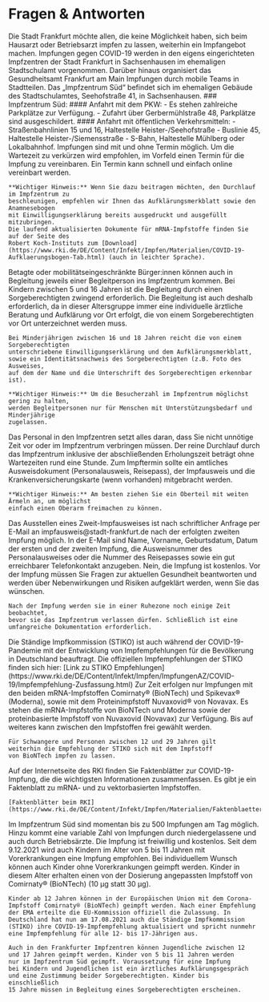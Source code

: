 <script>
  FaqQuestion from "$lib/components/faq/FaqQuestion.svelte";
</script>

# Fragen & Antworten

<FaqSection title="Fragen zum Impfzentrum und Impfprocedere">
  <FaqQuestion question="Wo kann ich mich in Frankfurt gegen COVID-19 impfen lassen?">
    Die Stadt Frankfurt möchte allen, die keine Möglichkeit haben, sich beim
    Hausarzt oder Betriebsarzt impfen zu lassen, weiterhin ein Impfangebot
    machen. Impfungen gegen COVID-19 werden in den eigens eingerichteten 
    Impfzentren der Stadt Frankfurt in Sachsenhausen im ehemaligen Stadtschulamt vorgenommen. 
    Darüber hinaus organisiert das Gesundheitsamt Frankfurt am Main Impfungen durch mobile
    Teams in Stadtteilen.
  </FaqQuestion>
  <FaqQuestion question="Wo befindet sich das Impfzentrum der Stadt Frankfurt?">
    Das „Impfzentrum Süd“ befindet sich im ehemaligen Gebäude des 
    Stadtschulamtes, Seehofstraße 41, in Sachsenhausen.
  </FaqQuestion>
  <FaqQuestion question="Wie erreiche ich die Impfzentren und wie kann ich mich vor Ort zurechtfinden?">
    ### Impfzentrum Süd:
    #### Anfahrt mit dem PKW:
    - Es stehen zahlreiche Parkplätze zur Verfügung.
    - Zufahrt über Gerbermühlstraße 48, Parkplätze sind ausgeschildert.
    #### Anfahrt mit öffentlichen Verkehrsmitteln: 
    - Straßenbahnlinien 15 und 16, Haltestelle Heister-/Seehofstraße
    - Buslinie 45, Haltestelle Heister-/Siemensstraße
    - S-Bahn, Haltestelle Mühlberg oder Lokalbahnhof.
  </FaqQuestion>
  <FaqQuestion question="Brauche ich einen Termin, um mich in den Impfzentren impfen zu lassen?">
    Impfungen sind mit und ohne Termin möglich. Um die Wartezeit zu verkürzen 
    wird empfohlen, im Vorfeld einen Termin für die Impfung zu vereinbaren. 
    Ein Termin kann schnell und einfach online vereinbart werden.
    
    **Wichtiger Hinweis:** Wenn Sie dazu beitragen möchten, den Durchlauf im Impfzentrum zu
    beschleunigen, empfehlen wir Ihnen das Aufklärungsmerkblatt sowie den Anamnesebogen
    mit Einwilligungserklärung bereits ausgedruckt und ausgefüllt mitzubringen. 
    Die laufend aktualisierten Dokumente für mRNA-Impfstoffe finden Sie auf der Seite des 
    Robert Koch-Instituts zum [Download](https://www.rki.de/DE/Content/Infekt/Impfen/Materialien/COVID-19-Aufklaerungsbogen-Tab.html) (auch in leichter Sprache).
  </FaqQuestion>
  <FaqQuestion question="Wie viele Personen dürfen mich ins Impfzentrum begleiten?">
    Betagte oder mobilitätseingeschränkte Bürger:innen können auch in 
    Begleitung jeweils einer Begleitperson ins Impfzentrum kommen.
    Bei Kindern zwischen 5 und 16 Jahren ist die Begleitung durch einen
    Sorgeberechtigten zwingend erforderlich. Die Begleitung ist auch deshalb 
    erforderlich, da in dieser Altersgruppe immer eine individuelle ärztliche 
    Beratung und Aufklärung vor Ort erfolgt, die von einem Sorgeberechtigten vor Ort unterzeichnet werden muss.
    
    Bei Minderjährigen zwischen 16 und 18 Jahren reicht die von einem Sorgeberechtigten 
    unterschriebene Einwilligungserklärung und dem Aufklärungsmerkblatt, 
    sowie ein Identitätsnachweis des Sorgeberechtigten (z.B. Foto des Ausweises, 
    auf dem der Name und die Unterschrift des Sorgeberechtigen erkennbar ist).
    
    **Wichtiger Hinweis:** Um die Besucherzahl im Impfzentrum möglichst gering zu halten, 
    werden Begleitpersonen nur für Menschen mit Unterstützungsbedarf und Minderjährige 
    zugelassen.
  </FaqQuestion>
  <FaqQuestion question="Wie viel Zeit sollte ich für die Impfung einplanen?">
    Das Personal in den Impfzentren setzt alles daran, dass Sie nicht
    unnötige Zeit vor oder im Impfzentrum verbringen müssen. Der reine
    Durchlauf durch das Impfzentrum inklusive der abschließenden
    Erholungszeit beträgt ohne Wartezeiten rund eine Stunde.
  </FaqQuestion>
  <FaqQuestion question="Welche Unterlagen muss ich zum Impftermin mitbringen?">
    Zum Impftermin sollte ein amtliches Ausweisdokument 
    (Personalausweis, Reisepass), der Impfausweis und die Krankenversicherungskarte
    (wenn vorhanden) mitgebracht werden.
    
    **Wichtiger Hinweis:** Am besten ziehen Sie ein Oberteil mit weiten Ärmeln an, um möglichst
    einfach einen Oberarm freimachen zu können.
  </FaqQuestion>
  <FaqQuestion question="Was mache ich, wenn ich meinen Impfausweis verloren habe?">
    Das Ausstellen eines Zweit-Impfausweises ist nach schriftlicher Anfrage
    per E-Mail an impfausweis@stadt-frankfurt.de nach der erfolgten zweiten
    Impfung möglich. In der E-Mail sind Name, Vorname, Geburtsdatum, Datum 
    der ersten und der zweiten Impfung, die Ausweisnummer des Personalausweises 
    oder die Nummer des Reisepasses sowie ein gut erreichbarer Telefonkontakt anzugeben.
  </FaqQuestion>
  <FaqQuestion question="Muss ich die Impfung gegen COVID-19 selbst bezahlen?">
    Nein, die Impfung ist kostenlos.
  </FaqQuestion>
  <FaqQuestion question="Wie sind die Abläufe in den Frankfurter Impfzentren organisiert?">
    Vor der Impfung müssen Sie Fragen zur aktuellen Gesundheit beantworten 
    und werden über Nebenwirkungen und Risiken aufgeklärt werden,
    wenn Sie das wünschen.
    
    Nach der Impfung werden sie in einer Ruhezone noch einige Zeit beobachtet, 
    bevor sie das Impfzentrum verlassen dürfen. Schließlich ist eine
    umfangreiche Dokumentation erforderlich.
  </FaqQuestion>
  <FaqQuestion question="Für wen wird die Impfung gegen COVID-19 empfohlen?">
    Die Ständige Impfkommission (STIKO) ist auch während der COVID-19-Pandemie 
    mit der Entwicklung von Impfempfehlungen für die Bevölkerung in Deutschland beauftragt. 
    Die offiziellen Impfempfehlungen der STIKO finden sich hier:
    [Link zu STIKO Empfehlungen](https://www.rki.de/DE/Content/Infekt/Impfen/ImpfungenAZ/COVID-19/Impfempfehlung-Zusfassung.html)
  </FaqQuestion>
</FaqSection>

<FaqSection title="Fragen zum Impfstoff, zur Verträglichkeit und zur Verabreichung">
  <FaqQuestion question="Welcher Impfstoff wird in den Impfzentren verwendet?">
    Zur Zeit erfolgen nur Impfungen mit den beiden mRNA-Impfstoffen Comirnaty® (BioNTech) und Spikevax® (Moderna), sowie 
    mit dem Proteinimpfstoff Nuvaxovid® von Novavax.
  </FaqQuestion>
  <FaqQuestion question="Kann ich den Impfstoff selbst wählen, wenn verschiedene Impfstoffe verfügbar sind?">
    Es stehen die mRNA-Impfstoffe von BioNTech und Moderna sowie der 
    proteinbasierte Impfstoff von Nuvaxovid (Novavax) zur Verfügung. 
    Bis auf weiteres kann zwischen den Impfstoffen frei gewählt werden. 
    
    Für Schwangere und Personen zwischen 12 und 29 Jahren gilt 
    weiterhin die Empfehlung der STIKO sich mit dem Impfstoff 
    von BioNTech impfen zu lassen.
  </FaqQuestion>
  <FaqQuestion question="Wo finde ich weitere Informationen zu den Impfstoffen?">
    Auf der Internetseite des RKI finden Sie Faktenblätter zur COVID-19-Impfung, 
    die die wichtigsten Informationen zusammenfassen. Es gibt je ein Faktenblatt 
    zu mRNA- und zu vektorbasierten Impfstoffen.
    
    [Faktenblätter beim RKI](https://www.rki.de/DE/Content/Infekt/Impfen/Materialien/Faktenblaetter/Faktenblaetter_inhalt.html)
  </FaqQuestion>
  <FaqQuestion question="Wie groß ist die Impfkapazität in Frankfurt?">
    Im Impfzentrum Süd sind momentan bis zu 500 Impfungen am Tag möglich. 
    Hinzu kommt eine variable Zahl von Impfungen durch niedergelassene 
    und auch durch Betriebsärzte. Die Impfung ist freiwillig und kostenlos.
  </FaqQuestion>
  <FaqQuestion question="Können auch Kinder und Jugendliche geimpft werden?">
    Seit dem 9.12.2021 wird auch Kindern im Alter von 5 bis 11 Jahren mit
    Vorerkrankungen eine Impfung empfohlen. Bei individuellem Wunsch
    können auch Kinder ohne Vorerkrankungen geimpft werden. Kinder in
    diesem Alter erhalten einen von der Dosierung angepassten Impfstoff
    von Comirnaty® (BioNTech) (10 μg statt 30 μg).
    
    Kinder ab 12 Jahren können in der Europäischen Union mit dem Corona-
    Impfstoff Comirnaty® (BioNTech) geimpft werden. Nach einer Empfehlung 
    der EMA erteilte die EU-Kommission offiziell die Zulassung. In
    Deutschland hat nun am 17.08.2021 auch die Ständige Impfkommission
    (STIKO) ihre COVID-19-Impfempfehlung aktualisiert und spricht nunmehr 
    eine Impfempfehlung für alle 12- bis 17-Jährigen aus.
    
    Auch in den Frankfurter Impfzentren können Jugendliche zwischen 12 
    und 17 Jahren geimpft werden. Kinder von 5 bis 11 Jahren werden
    nur im Impfzentrum Süd geimpft. Voraussetzung für eine Impfung 
    bei Kindern und Jugendlichen ist ein ärztliches Aufklärungsgespräch 
    und eine Zustimmung beider Sorgeberechtigten. Kinder bis einschließlich 
    15 Jahre müssen in Begleitung eines Sorgeberechtigten erscheinen.
  </FaqQuestion>
</FaqSection>
